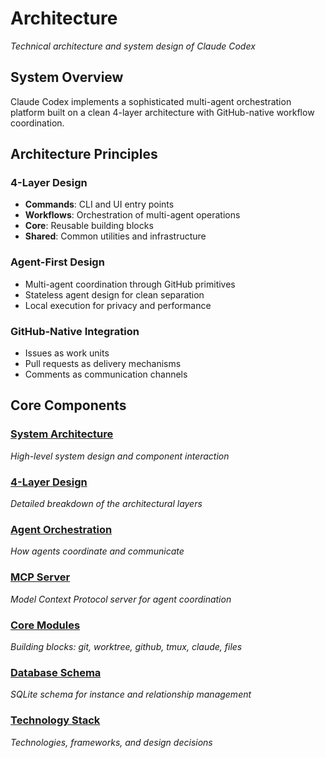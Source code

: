 # Architecture

*Technical architecture and system design of Claude Codex*

## System Overview

Claude Codex implements a sophisticated multi-agent orchestration platform built on a clean 4-layer architecture with GitHub-native workflow coordination.

## Architecture Principles

### 4-Layer Design
- **Commands**: CLI and UI entry points
- **Workflows**: Orchestration of multi-agent operations  
- **Core**: Reusable building blocks
- **Shared**: Common utilities and infrastructure

### Agent-First Design
- Multi-agent coordination through GitHub primitives
- Stateless agent design for clean separation
- Local execution for privacy and performance

### GitHub-Native Integration
- Issues as work units
- Pull requests as delivery mechanisms
- Comments as communication channels

## Core Components

### [System Architecture](system-architecture.md)
*High-level system design and component interaction*

### [4-Layer Design](4-layer-design.md)
*Detailed breakdown of the architectural layers*

### [Agent Orchestration](agent-orchestration.md)
*How agents coordinate and communicate*

### [MCP Server](mcp-server.md)
*Model Context Protocol server for agent coordination*

### [Core Modules](core-modules.md)
*Building blocks: git, worktree, github, tmux, claude, files*

### [Database Schema](database-schema.md)
*SQLite schema for instance and relationship management*

### [Technology Stack](technology-stack.md)
*Technologies, frameworks, and design decisions*